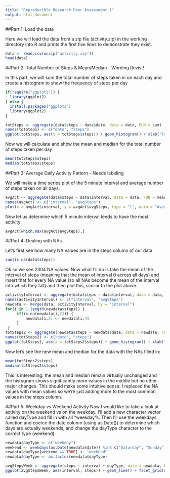 ```yaml
---
title: "Reproducible Research Peer Assessment 1"
output: html_document
---
```




##Part 1: Load the data

Here we will load the data from a zip file (activity.zip) in the working directory into R and prints the first five lines to demonstrate they exist.

```r
data <- read.csv(unzip("activity.zip"))
head(data)
```



##Part 2: Total Number of Steps & Mean/Median - Wording Revist!

In this part, we will sum the total number of steps taken in on each day and create a histogram to show the frequency of steps per day 

```r
if(require("ggplot2")) {
  library(ggplot2)
} else {
  install.packages("ggplot2")
  library(ggplot2)
}

totSteps <- aggregate(data$steps ~ data$date, data = data, FUN = sum)
names(totSteps) <- c("date", "steps")
ggplot(totSteps, aes(x = totSteps$steps)) + geom_histogram() + xlab("Total number of steps taken per day") +ggtitle("Total Steps Taken")
```

Now we will calculate and show the mean and median for the total number of steps taken per day

```r
mean(totSteps$steps)
median(totSteps$steps)
```

##Part 3: Average Daily Activity Pattern - Needs labeling

We will make a time series plot of the 5 minute interval and average number of steps taken on all days. 

```r
avgAct <- aggregate(data$steps ~ data$interval, data = data, FUN = mean)
names(avgAct) <- c("interval", "avgSteps")
plot(x = avgAct$interval, y = avgAct$avgSteps, type = "l", main = "Average Activity at 5 minute Intervals", xlab = "5- min interval", ylab = "Average steps taken (averaged across all days)")
```

Now let us determine which 5 minute interval tends to have the most activity

```r
avgAct[which.max(avgAct$avgSteps),]
```



##Part 4: Dealing with NAs

Let's first see how many NA values are in the steps column of our data

```r
sum(is.na(data$steps))
```

Ok so we see 2304 NA values. Now what I'll do is take the mean of the interval of steps (meaning that the mean of interval 0 across all days) and insert that for every NA value (so all NAs become the mean of the interval into which they fall) and then plot this, similar to the plot above. 

```r
activityInterval <- aggregate(data$steps ~ data$interval, data = data, FUN = mean)
names(activityInterval) <- c("interval", "avgSteps")
newdata <- merge(data, activityInterval, by = "interval")
for(i in 1:length(newdata$steps)) {
     if(is.na(newdata[i,2])) {
         newdata[i,2] <- newdata[i,4]
     }
 }
totSteps2 <- aggregate(newdata$steps ~ newdata$date, data = newdata, FUN = sum)
names(totSteps2) <- c("date", "steps")
ggplot(totSteps2, aes(x = totSteps2$steps)) + geom_histogram() + xlab("Total number of steps taken per day") +ggtitle("Total Steps Taken With NAs")
```

Now let's see the new mean and median for the data with the NAs filled in: 

```r
mean(totSteps2$steps)
median(totSteps2$steps)
```

This is interesting: the mean and median remain virtually unchanged and the histogram shows significantly more values in the middle but no other major changes. This should make some intuitive sense: I replaced the NA values with mean values so we're just adding more to the most common values in the steps column. 

##Part 5: Weekday vs Weekend Activity
Now I would like to take a look at activity on the weekend vs on the weekday. I'll add a new character vector called dayType and fill in with all "weekday"s. Then I'll use the weekdays function and coerce the date column (using as.Date()) to determine which days are actually weekends, and change the dayType character to the correct type (weekend).

```r
newdata$dayType <- c("weekday")
weekend <- weekdays(as.Date(newdata$date)) %in% c("Saturday", "Sunday")
newdata$dayType[weekend == TRUE] <- "weekend"
newdata$dayType <- as.factor(newdata$dayType)
```

```r
avgStepsWeek <- aggregate(steps ~ interval + dayType, data = newdata, FUN = mean)
ggplot(avgStepsWeek, aes(interval, steps)) + geom_line() + facet_grid(dayType~.) + xlab("5 min interval") + ylab("Number of steps")
```
